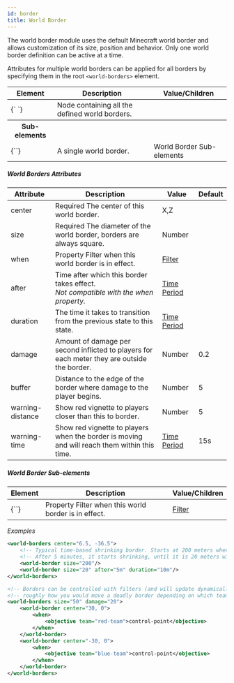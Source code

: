 ```yaml
---
id: border
title: World Border
---
```


The world border module uses the default Minecraft world border and allows customization of its size, position and behavior. Only one world border definition can be active at a time.

Attributes for multiple world borders can be applied for all borders by specifying them in the root `<world-borders>` element.

<div className="table-container">
  <table>
    <thead>
      <tr>
        <th>Element</th>
        <th>Description</th>
        <th>Value/Children</th>
      </tr>
    </thead>
    <tbody>
      <tr>
        <td>
          <label>{`<world-borders> </world-borders>`}</label>
        </td>
        <td>Node containing all the defined world borders.</td>
        <td></td>
      </tr>
      <tr>
        <th>Sub-elements</th>
        <th />
        <th />
      </tr>
      <tr>
        <td>
          <label>{`<world-border>`}</label>
        </td>
        <td>A single world border.</td>
        <td>
          <span className="badge badge--secondary">
            World Border Sub-elements
          </span>
        </td>
      </tr>
    </tbody>
  </table>
</div>

##### World Borders Attributes

<div className="table-container">
  <table>
    <thead>
      <tr>
        <th style={{ minWidth: "150px" }}>Attribute</th>
        <th>Description</th>
        <th>Value</th>
        <th>Default</th>
      </tr>
    </thead>
    <tbody>
      <tr>
        <td>
          <label>center</label>
        </td>
        <td>
          <span className="badge badge--danger">Required</span>
          The center of this world border.
        </td>
        <td>
          <span className="badge badge--primary">X,Z</span>
        </td>
        <td></td>
      </tr>
      <tr>
        <td>
          <label>size</label>
        </td>
        <td>
          <span className="badge badge--danger">Required</span>
          The diameter of the world border, borders are always square.
        </td>
        <td>
          <span className="badge badge--primary">Number</span>
        </td>
        <td></td>
      </tr>
      <tr>
        <td>
          <label>when</label>
        </td>
        <td>
          <span
            className="badge badge--secondary"
            title="Can be either this attribute or a sub-element."
          >
            Property
          </span>
          Filter when this world border is in effect.
        </td>
        <td>
          <a href="/docs/modules/mechanics/filters">Filter</a>
        </td>
        <td></td>
      </tr>
      <tr>
        <td>
          <label>after</label>
        </td>
        <td>
          Time after which this border takes effect.
          <br />
          <em>
            Not compatible with the <label>when</label> property.
          </em>
        </td>
        <td>
          <a href="/docs/reference/misc/time-periods">Time Period</a>
        </td>
        <td></td>
      </tr>
      <tr>
        <td>
          <label>duration</label>
        </td>
        <td>
          The time it takes to transition from the previous state to this state.
        </td>
        <td>
          <a href="/docs/reference/misc/time-periods">Time Period</a>
        </td>
        <td></td>
      </tr>
      <tr>
        <td>
          <label>damage</label>
        </td>
        <td>
          Amount of damage per second inflicted to players for each meter they
          are outside the border.
        </td>
        <td>
          <span className="badge badge--primary">Number</span>
        </td>
        <td>0.2</td>
      </tr>
      <tr>
        <td>
          <label>buffer</label>
        </td>
        <td>
          Distance to the edge of the border where damage to the player begins.
        </td>
        <td>
          <span className="badge badge--primary">Number</span>
        </td>
        <td>5</td>
      </tr>
      <tr>
        <td>
          <label>warning-distance</label>
        </td>
        <td>Show red vignette to players closer than this to border.</td>
        <td>
          <span className="badge badge--primary">Number</span>
        </td>
        <td>5</td>
      </tr>
      <tr>
        <td>
          <label>warning-time</label>
        </td>
        <td>
          Show red vignette to players when the border is moving and will reach
          them within this time.
        </td>
        <td>
          <a href="/docs/reference/misc/time-periods">Time Period</a>
        </td>
        <td>15s</td>
      </tr>
    </tbody>
  </table>
</div>

##### World Border Sub-elements

<div className="table-container">
  <table>
    <thead>
      <tr>
        <th>Element</th>
        <th>Description</th>
        <th>Value/Children</th>
      </tr>
    </thead>
    <tbody>
      <tr>
        <td>
          <label>{`<when>`}</label>
        </td>
        <td>
          <span
            className="badge badge--secondary"
            title="Can be either this sub-element or an attribute."
          >
            Property
          </span>
          Filter when this world border is in effect.
        </td>
        <td>
          <a href="/docs/modules/mechanics/filters">Filter</a>
        </td>
      </tr>
    </tbody>
  </table>
</div>

_Examples_

```xml
<world-borders center="6.5, -36.5">
    <!-- Typical time-based shrinking border. Starts at 200 meters when the match loads. -->
    <!-- After 5 minutes, it starts shrinking, until it is 20 meters wide at 15 minutes. -->
    <world-border size="200"/>
    <world-border size="20" after="5m" duration="10m"/>
</world-borders>

<!-- Borders can be controlled with filters (and will update dynamically). This is -->
<!-- roughly how you would move a deadly border depending on which team controls a hill -->
<world-borders size="50" damage="20">
    <world-border center="30, 0">
        <when>
            <objective team="red-team">control-point</objective>
        </when>
    </world-border>
    <world-border center="-30, 0">
        <when>
            <objective team="blue-team">control-point</objective>
        </when>
    </world-border>
</world-borders>
```
